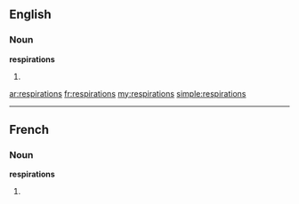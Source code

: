 ==English==
===Noun===
'''respirations'''
# {{plural of|[[respiration]]}}

[[ar:respirations]]
[[fr:respirations]]
[[my:respirations]]
[[simple:respirations]]

----
==French==

===Noun===
'''respirations''' {{f}}

# {{plural of|[[respiration]]|lang=fr}}
{{rfc-auto}}